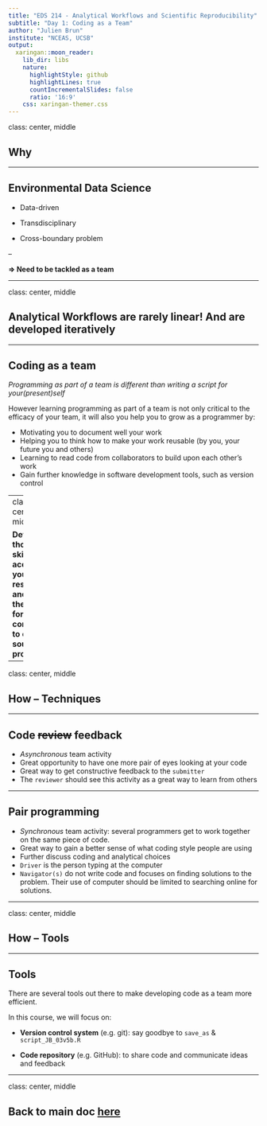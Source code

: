```yaml
---
title: "EDS 214 - Analytical Workflows and Scientific Reproducibility"
subtitle: "Day 1: Coding as a Team"
author: "Julien Brun"
institute: "NCEAS, UCSB"
output:
  xaringan::moon_reader:
    lib_dir: libs
    nature:
      highlightStyle: github
      highlightLines: true
      countIncrementalSlides: false
      ratio: '16:9'
    css: xaringan-themer.css
---
```


class: center, middle

## Why

---

## Environmental Data Science

- Data-driven

- Transdisciplinary

- Cross-boundary problem

--

**=> Need to be tackled as a team**

---

class: center, middle

## Analytical Workflows are rarely linear! And are developed iteratively

---

## Coding as a team 

_Programming as part of a team is different than writing a script for your(present)self_

However learning programming as part of a team is not only critical to the efficacy of your team, it will also you help you to grow as a programmer by:

- Motivating you to document well your work
- Helping you to think how to make your work reusable (by you, your future you and others)
- Learning to read code from collaborators to build upon each other's work
- Gain further knowledge in software development tools, such as version control

---
class: center, middle

**Developing those skills will accelerate your research and open the door for you to contribute to open source projects**

---

class: center, middle

## How -- Techniques

---

## Code ~~review~~ feedback

- *Asynchronous* team activity 
- Great opportunity to have one more pair of eyes looking at your code
- Great way to get constructive feedback to the `submitter`
- The `reviewer` should see this activity as a great way to learn from others


---

## Pair programming

- *Synchronous* team activity: several programmers get to work together on the same piece of code. 
- Great way to gain a better sense of what coding style people are using 
- Further discuss coding and analytical choices 
- `Driver`  is the person typing at the computer 
- `Navigator(s)`  do not write code and focuses on finding solutions to the problem. Their use of computer should be limited to searching online for solutions.

---

class: center, middle

## How -- Tools

---

## Tools

There are several tools out there to make developing code as a team more efficient. 

In this course, we will focus on:

- **Version control system** (e.g. git): say goodbye to `save_as` &  `script_JB_03v5b.R`

- **Code repository** (e.g. GitHub): to share code and communicate ideas and feedback

---

class: center, middle

## Back to main doc [here](https://brunj7.github.io/EDS-214-analytical-workflows/day_1.html#how-to-code-together)


